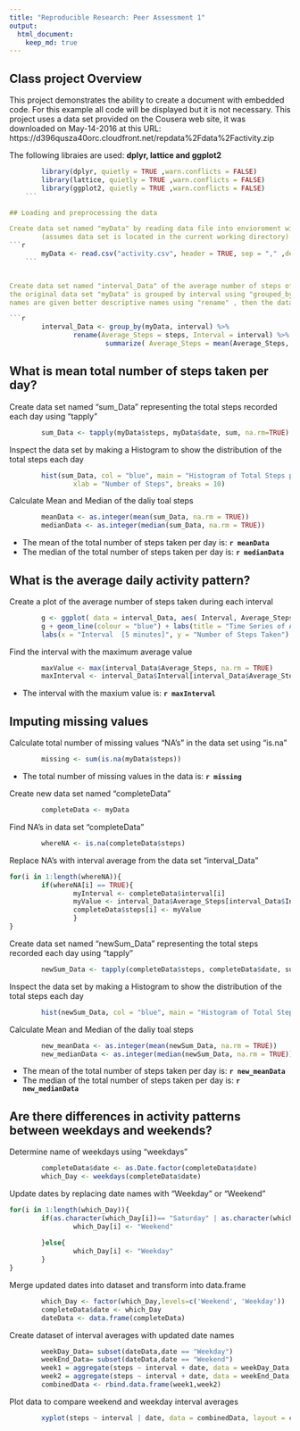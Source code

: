 ```yaml
---
title: "Reproducible Research: Peer Assessment 1"
output: 
  html_document:
    keep_md: true
---
```


## Class project Overview
This project demonstrates the ability to create a document with embedded code.
For this example all code will be displayed but it is not necessary.
This project uses a data set provided on the Cousera web site, it was downloaded 
on May-14-2016 at this URL: 
https://d396qusza40orc.cloudfront.net/repdata%2Fdata%2Factivity.zip

The following libraies are used: **dplyr, lattice and ggplot2**

```r
        library(dplyr, quietly = TRUE ,warn.conflicts = FALSE)
        library(lattice, quietly = TRUE ,warn.conflicts = FALSE)
        library(ggplot2, quietly = TRUE ,warn.conflicts = FALSE)
    ```

## Loading and preprocessing the data

Create data set named "myData" by reading data file into envioroment with "read.csv"
        (assumes data set is located in the current working directory)
```r
        myData <- read.csv("activity.csv", header = TRUE, sep = "," ,dec = "." )
    ```


Create data set named "interval_Data" of the average number of steps of each interval, 
the original data set "myData" is grouped by interval using "grouped_by", the varible 
names are given better descriptive names using "rename" , then the data set is created using summarize.

```r
        interval_Data <- group_by(myData, interval) %>%
                rename(Average_Steps = steps, Interval = interval) %>%
                        summarize( Average_Steps = mean(Average_Steps, na.rm = TRUE))
```


## What is mean total number of steps taken per day?
Create data set named "sum_Data" representing the total steps recorded each day using "tapply"
```r
        sum_Data <- tapply(myData$steps, myData$date, sum, na.rm=TRUE)
```

Inspect the data set by making a Histogram to show the distribution of the total steps each day 

```r
        hist(sum_Data, col = "blue", main = "Histogram of Total Steps per Day", 
                xlab = "Number of Steps", breaks = 10)
```

Calculate Mean and Median of the daliy toal steps
```r
        meanData <- as.integer(mean(sum_Data, na.rm = TRUE))
        medianData <- as.integer(median(sum_Data, na.rm = TRUE))

```
* The mean of the total number of steps taken per day is: **`r meanData`**
* The median of the total number of steps taken per day is: **`r medianData`**

## What is the average daily activity pattern?
Create a plot of the average number of steps taken during each interval
```r
        g <- ggplot( data = interval_Data, aes( Interval, Average_Steps) )
        g + geom_line(colour = "blue") + labs(title = "Time Series of Average Steps Taken") +
        labs(x = "Interval  [5 minutes]", y = "Number of Steps Taken")
```



Find the interval with the maximum average value
```r
        maxValue <- max(interval_Data$Average_Steps, na.rm = TRUE)
        maxInterval <- interval_Data$Interval[interval_Data$Average_Steps==maxValue] 

```
* The interval with the maxium value is: **`r maxInterval`**

## Imputing missing values

Calculate total number of missing values "NA's" in the data set using "is.na"
```r
        missing <- sum(is.na(myData$steps))
```
*  The total number of missing values in the data is: **`r missing`**

Create new data set named "completeData" 
```r
        completeData <- myData

```

Find NA's in data set "completeData" 
```r
        whereNA <- is.na(completeData$steps)
```


Replace NA's with interval average from the data set "interval_Data"
```r
for(i in 1:length(whereNA)){
        if(whereNA[i] == TRUE){
                myInterval <- completeData$interval[i]
                myValue <- interval_Data$Average_Steps[interval_Data$Interval==myInterval] 
                completeData$steps[i] <- myValue
                }
}
```

Create data set named "newSum_Data" representing the total steps recorded each day using "tapply"
```r
        newSum_Data <- tapply(completeData$steps, completeData$date, sum)
```

Inspect the data set by making a Histogram to show the distribution of the total steps each day 

```r
        hist(newSum_Data, col = "blue", main = "Histogram of Total Steps per Day", xlab = "Number of Steps", breaks = 10)
```

Calculate Mean and Median of the daliy toal steps
```r
        new_meanData <- as.integer(mean(newSum_Data, na.rm = TRUE))
        new_medianData <- as.integer(median(newSum_Data, na.rm = TRUE))

```
* The mean of the total number of steps taken per day is: **`r new_meanData`**
* The median of the total number of steps taken per day is: **`r new_medianData`**

## Are there differences in activity patterns between weekdays and weekends?
Determine name of weekdays using "weekdays"
```r
        completeData$date <- as.Date.factor(completeData$date)
        which_Day <- weekdays(completeData$date)
```

Update dates by replacing date names with "Weekday" or "Weekend" 
```r
for(i in 1:length(which_Day)){
        if(as.character(which_Day[i])== "Saturday" | as.character(which_Day[i])== "Sunday"){
                which_Day[i] <- "Weekend"       
                
        }else{
                which_Day[i] <- "Weekday"
        }
}
```


Merge updated dates into dataset and transform into data.frame
```r
        which_Day <- factor(which_Day,levels=c('Weekend', 'Weekday')) 
        completeData$date <- which_Day
        dateData <- data.frame(completeData)
```


Create dataset of interval averages with updated date names
```r
        weekDay_Data= subset(dateData,date == "Weekday")
        weekEnd_Data= subset(dateData,date == "Weekend")
        week1 = aggregate(steps ~ interval + date, data = weekDay_Data, FUN = "mean" )
        week2 = aggregate(steps ~ interval + date, data = weekEnd_Data, FUN = "mean" )
        combinedData <- rbind.data.frame(week1,week2)
```


Plot data to compare weekend and weekday interval averages
```r
        xyplot(steps ~ interval | date, data = combinedData, layout = c(1,2),type = "l")
```





